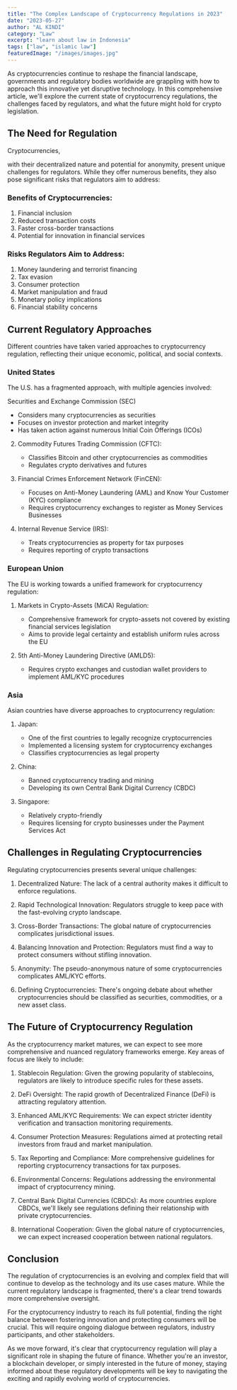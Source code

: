 ```yaml
---
title: "The Complex Landscape of Cryptocurrency Regulations in 2023"
date: "2023-05-27"
author: "AL KINDI"
category: "Law"
excerpt: "learn about law in Indonesia"
tags: ["law", "islamic law"]
featuredImage: "/images/images.jpg"
---
```


As cryptocurrencies continue to reshape the financial landscape, governments and regulatory bodies worldwide are grappling with how to approach this innovative yet disruptive technology. In this comprehensive article, we'll explore the current state of cryptocurrency regulations, the challenges faced by regulators, and what the future might hold for crypto legislation.

## The Need for Regulation

Cryptocurrencies,

with their
decentralized nature and potential for anonymity, present unique challenges for regulators. While they offer numerous benefits, they also pose significant risks that regulators aim to address:

### Benefits of Cryptocurrencies:

1. Financial inclusion
2. Reduced transaction costs
3. Faster cross-border transactions
4. Potential for innovation in financial services

### Risks Regulators Aim to Address:

1. Money laundering and terrorist financing
2. Tax evasion
3. Consumer protection
4. Market manipulation and fraud
5. Monetary policy implications
6. Financial stability concerns

## Current Regulatory Approaches

Different countries have taken varied approaches to cryptocurrency regulation, reflecting their unique economic, political, and social contexts.

### United States

The U.S. has a fragmented approach, with multiple agencies involved:

<DimensionLink href="#">Securities and Exchange Commission (SEC)</DimensionLink>

- Considers many cryptocurrencies as securities
- Focuses on investor protection and market integrity
- Has taken action against numerous Initial Coin Offerings (ICOs)

2. Commodity Futures Trading Commission (CFTC):

   - Classifies Bitcoin and other cryptocurrencies as commodities
   - Regulates crypto derivatives and futures

3. Financial Crimes Enforcement Network (FinCEN):

   - Focuses on Anti-Money Laundering (AML) and Know Your Customer (KYC) compliance
   - Requires cryptocurrency exchanges to register as Money Services Businesses

4. Internal Revenue Service (IRS):
   - Treats cryptocurrencies as property for tax purposes
   - Requires reporting of crypto transactions

### European Union

The EU is working towards a unified framework for cryptocurrency regulation:

1. Markets in Crypto-Assets (MiCA) Regulation:

   - Comprehensive framework for crypto-assets not covered by existing financial services legislation
   - Aims to provide legal certainty and establish uniform rules across the EU

2. 5th Anti-Money Laundering Directive (AMLD5):
   - Requires crypto exchanges and custodian wallet providers to implement AML/KYC procedures

### Asia

Asian countries have diverse approaches to cryptocurrency regulation:

1. Japan:

   - One of the first countries to legally recognize cryptocurrencies
   - Implemented a licensing system for cryptocurrency exchanges
   - Classifies cryptocurrencies as legal property

2. China:

   - Banned cryptocurrency trading and mining
   - Developing its own Central Bank Digital Currency (CBDC)

3. Singapore:
   - Relatively crypto-friendly
   - Requires licensing for crypto businesses under the Payment Services Act

## Challenges in Regulating Cryptocurrencies

Regulating cryptocurrencies presents several unique challenges:

1. Decentralized Nature: The lack of a central authority makes it difficult to enforce regulations.

2. Rapid Technological Innovation: Regulators struggle to keep pace with the fast-evolving crypto landscape.

3. Cross-Border Transactions: The global nature of cryptocurrencies complicates jurisdictional issues.

4. Balancing Innovation and Protection: Regulators must find a way to protect consumers without stifling innovation.

5. Anonymity: The pseudo-anonymous nature of some cryptocurrencies complicates AML/KYC efforts.

6. Defining Cryptocurrencies: There's ongoing debate about whether cryptocurrencies should be classified as securities, commodities, or a new asset class.

## The Future of Cryptocurrency Regulation

As the cryptocurrency market matures, we can expect to see more comprehensive and nuanced regulatory frameworks emerge. Key areas of focus are likely to include:

1. Stablecoin Regulation: Given the growing popularity of stablecoins, regulators are likely to introduce specific rules for these assets.

2. DeFi Oversight: The rapid growth of Decentralized Finance (DeFi) is attracting regulatory attention.

3. Enhanced AML/KYC Requirements: We can expect stricter identity verification and transaction monitoring requirements.

4. Consumer Protection Measures: Regulations aimed at protecting retail investors from fraud and market manipulation.

5. Tax Reporting and Compliance: More comprehensive guidelines for reporting cryptocurrency transactions for tax purposes.

6. Environmental Concerns: Regulations addressing the environmental impact of cryptocurrency mining.

7. Central Bank Digital Currencies (CBDCs): As more countries explore CBDCs, we'll likely see regulations defining their relationship with private cryptocurrencies.

8. International Cooperation: Given the global nature of cryptocurrencies, we can expect increased cooperation between national regulators.

## Conclusion

The regulation of cryptocurrencies is an evolving and complex field that will continue to develop as the technology and its use cases mature. While the current regulatory landscape is fragmented, there's a clear trend towards more comprehensive oversight.

For the cryptocurrency industry to reach its full potential, finding the right balance between fostering innovation and protecting consumers will be crucial. This will require ongoing dialogue between regulators, industry participants, and other stakeholders.

As we move forward, it's clear that cryptocurrency regulation will play a significant role in shaping the future of finance. Whether you're an investor, a blockchain developer, or simply interested in the future of money, staying informed about these regulatory developments will be key to navigating the exciting and rapidly evolving world of cryptocurrencies.
